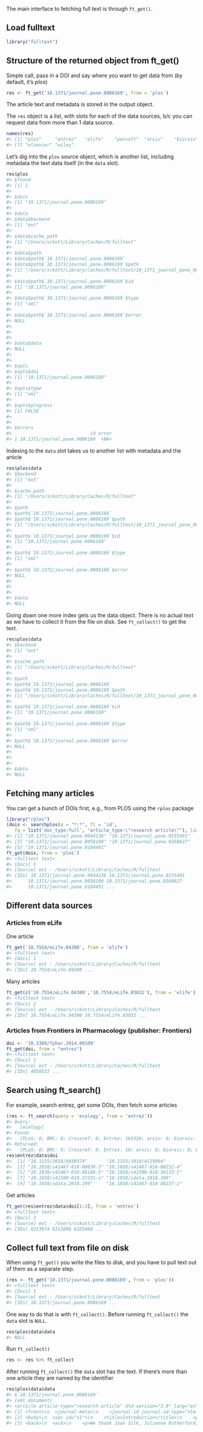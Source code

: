 <!--
%\VignetteEngine{knitr::knitr}
%\VignetteIndexEntry{Getting full text}
%\VignetteEncoding{UTF-8}
-->



The main interface to fetching full text is through `ft_get()`.

## Load fulltext


```r
library("fulltext")
```

## Structure of the returned object from ft_get()

Simple call, pass in a DOI and say where you want to get data from (by default, it's _plos_)


```r
res <- ft_get('10.1371/journal.pone.0086169', from = 'plos')
```

The article text and metadata is stored in the output object.

The `res` object is a list, with slots for each of the data sources, b/c you can request 
data from more than 1 data source.


```r
names(res)
#> [1] "plos"     "entrez"   "elife"    "pensoft"  "arxiv"    "biorxiv" 
#> [7] "elsevier" "wiley"
```

Let's dig into the `plos` source object, which is another list, including metadata the 
text data itself (in the `data` slot).


```r
res$plos
#> $found
#> [1] 1
#> 
#> $dois
#> [1] "10.1371/journal.pone.0086169"
#> 
#> $data
#> $data$backend
#> [1] "ext"
#> 
#> $data$cache_path
#> [1] "/Users/sckott/Library/Caches/R/fulltext"
#> 
#> $data$path
#> $data$path$`10.1371/journal.pone.0086169`
#> $data$path$`10.1371/journal.pone.0086169`$path
#> [1] "/Users/sckott/Library/Caches/R/fulltext/10_1371_journal_pone_0086169.xml"
#> 
#> $data$path$`10.1371/journal.pone.0086169`$id
#> [1] "10.1371/journal.pone.0086169"
#> 
#> $data$path$`10.1371/journal.pone.0086169`$type
#> [1] "xml"
#> 
#> $data$path$`10.1371/journal.pone.0086169`$error
#> NULL
#> 
#> 
#> 
#> $data$data
#> NULL
#> 
#> 
#> $opts
#> $opts$doi
#> [1] "10.1371/journal.pone.0086169"
#> 
#> $opts$type
#> [1] "xml"
#> 
#> $opts$progress
#> [1] FALSE
#> 
#> 
#> $errors
#>                             id error
#> 1 10.1371/journal.pone.0086169  <NA>
```

Indexing to the `data` slot takes us to another list with metadata and the article


```r
res$plos$data
#> $backend
#> [1] "ext"
#> 
#> $cache_path
#> [1] "/Users/sckott/Library/Caches/R/fulltext"
#> 
#> $path
#> $path$`10.1371/journal.pone.0086169`
#> $path$`10.1371/journal.pone.0086169`$path
#> [1] "/Users/sckott/Library/Caches/R/fulltext/10_1371_journal_pone_0086169.xml"
#> 
#> $path$`10.1371/journal.pone.0086169`$id
#> [1] "10.1371/journal.pone.0086169"
#> 
#> $path$`10.1371/journal.pone.0086169`$type
#> [1] "xml"
#> 
#> $path$`10.1371/journal.pone.0086169`$error
#> NULL
#> 
#> 
#> 
#> $data
#> NULL
```

Going down one more index gets us the data object. There is no actual text as we have to 
collect it from the file on disk. See `ft_collect()` to get the text.


```r
res$plos$data
#> $backend
#> [1] "ext"
#> 
#> $cache_path
#> [1] "/Users/sckott/Library/Caches/R/fulltext"
#> 
#> $path
#> $path$`10.1371/journal.pone.0086169`
#> $path$`10.1371/journal.pone.0086169`$path
#> [1] "/Users/sckott/Library/Caches/R/fulltext/10_1371_journal_pone_0086169.xml"
#> 
#> $path$`10.1371/journal.pone.0086169`$id
#> [1] "10.1371/journal.pone.0086169"
#> 
#> $path$`10.1371/journal.pone.0086169`$type
#> [1] "xml"
#> 
#> $path$`10.1371/journal.pone.0086169`$error
#> NULL
#> 
#> 
#> 
#> $data
#> NULL
```

## Fetching many articles

You can get a bunch of DOIs first, e.g., from PLOS using the `rplos` package


```r
library("rplos")
(dois <- searchplos(q = "*:*", fl = 'id',
   fq = list('doc_type:full', "article_type:\"research article\""), limit = 5)$data$id)
#> [1] "10.1371/journal.pone.0044136" "10.1371/journal.pone.0155491"
#> [3] "10.1371/journal.pone.0058100" "10.1371/journal.pone.0168627"
#> [5] "10.1371/journal.pone.0184491"
ft_get(dois, from = 'plos')
#> <fulltext text>
#> [Docs] 5 
#> [Source] ext - /Users/sckott/Library/Caches/R/fulltext 
#> [IDs] 10.1371/journal.pone.0044136 10.1371/journal.pone.0155491
#>      10.1371/journal.pone.0058100 10.1371/journal.pone.0168627
#>      10.1371/journal.pone.0184491 ...
```

## Different data sources

### Articles from eLife

One article


```r
ft_get('10.7554/eLife.04300', from = 'elife')
#> <fulltext text>
#> [Docs] 1 
#> [Source] ext - /Users/sckott/Library/Caches/R/fulltext 
#> [IDs] 10.7554/eLife.04300 ...
```

Many articles


```r
ft_get(c('10.7554/eLife.04300','10.7554/eLife.03032'), from = 'elife')
#> <fulltext text>
#> [Docs] 2 
#> [Source] ext - /Users/sckott/Library/Caches/R/fulltext 
#> [IDs] 10.7554/eLife.04300 10.7554/eLife.03032 ...
```

### Articles from Frontiers in Pharmacology (publisher: Frontiers)


```r
doi <- '10.3389/fphar.2014.00109'
ft_get(doi, from = "entrez")
#> <fulltext text>
#> [Docs] 1 
#> [Source] ext - /Users/sckott/Library/Caches/R/fulltext 
#> [IDs] 4050532 ...
```

## Search using ft_search()

For example, search entrez, get some DOIs, then fetch some articles


```r
(res <- ft_search(query = 'ecology', from = 'entrez'))
#> Query:
#>   [ecology] 
#> Found:
#>   [PLoS: 0; BMC: 0; Crossref: 0; Entrez: 163320; arxiv: 0; biorxiv: 0; Europe PMC: 0; Scopus: 0; Microsoft: 0] 
#> Returned:
#>   [PLoS: 0; BMC: 0; Crossref: 0; Entrez: 10; arxiv: 0; biorxiv: 0; Europe PMC: 0; Scopus: 0; Microsoft: 0]
res$entrez$data$doi
#>  [1] "10.1155/2018/8930374"       "10.1155/2018/4519094"      
#>  [3] "10.1038/s41467-018-08039-3" "10.1038/s41467-018-08232-4"
#>  [5] "10.1038/s41467-018-08188-5" "10.1038/s41598-018-36133-5"
#>  [7] "10.1038/s41598-018-37331-x" "10.1038/sdata.2018.309"    
#>  [9] "10.1038/sdata.2018.299"     "10.1038/s41467-018-08237-z"
```

Get articles


```r
ft_get(res$entrez$data$doi[1:3], from = 'entrez')
#> <fulltext text>
#> [Docs] 3 
#> [Source] ext - /Users/sckott/Library/Caches/R/fulltext 
#> [IDs] 6313974 6312606 6335468 ...
```

## Collect full text from file on disk

When using `ft_get()` you write the files to disk, and you have to pull text out of them as a 
separate step.


```r
(res <- ft_get('10.1371/journal.pone.0086169', from = 'plos'))
#> <fulltext text>
#> [Docs] 1 
#> [Source] ext - /Users/sckott/Library/Caches/R/fulltext 
#> [IDs] 10.1371/journal.pone.0086169 ...
```

One way to do that is with `ft_collect()`. Before running `ft_collect()` the `data` slot is `NULL`.


```r
res$plos$data$data
#> NULL
```

Run `ft_collect()`


```r
res <- res %>% ft_collect
```

After running `ft_collect()` the `data` slot has the text. If there's more than one article they are named
by the identifier


```r
res$plos$data$data
#> $`10.1371/journal.pone.0086169`
#> {xml_document}
#> <article article-type="research-article" dtd-version="3.0" lang="en" xmlns:mml="http://www.w3.org/1998/Math/MathML" xmlns:xlink="http://www.w3.org/1999/xlink">
#> [1] <front>\n  <journal-meta>\n    <journal-id journal-id-type="nlm-ta"> ...
#> [2] <body>\n  <sec id="s1">\n    <title>Introduction</title>\n    <p>Sin ...
#> [3] <back>\n  <ack>\n    <p>We thank Joan Silk, Julienne Rutherford, and ...
```


